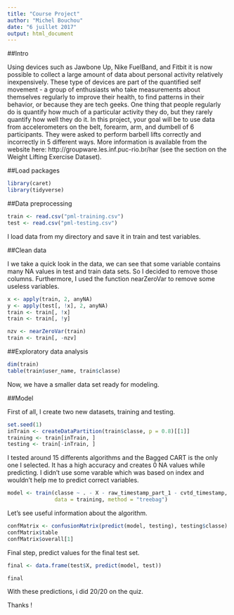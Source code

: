 ```yaml
---
title: "Course Project"
author: "Michel Bouchou"
date: "6 juillet 2017"
output: html_document
---
```

##Intro

Using devices such as Jawbone Up, Nike FuelBand, and Fitbit it is now possible to collect a large amount of data about personal activity relatively inexpensively. These type of devices are part of the quantified self movement - a group of enthusiasts who take measurements about themselves regularly to improve their health, to find patterns in their behavior, or because they are tech geeks. One thing that people regularly do is quantify how much of a particular activity they do, but they rarely quantify how well they do it. In this project, your goal will be to use data from accelerometers on the belt, forearm, arm, and dumbell of 6 participants. They were asked to perform barbell lifts correctly and incorrectly in 5 different ways. More information is available from the website here: http://groupware.les.inf.puc-rio.br/har (see the section on the Weight Lifting Exercise Dataset).

##Load packages

```r
library(caret)
library(tidyverse)
```

##Data preprocessing

```r
train <- read.csv("pml-training.csv")
test <- read.csv("pml-testing.csv")
```

I load data from my directory and save it in train and test variables.

##Clean data

I we take a quick look in the data, we can see that some variable contains many NA values in test and train data sets. So I decided to remove those columns. Furthermore, I used the function nearZeroVar to remove some useless variables.

```r
x <- apply(train, 2, anyNA)
y <- apply(test[, !x], 2, anyNA)
train <- train[, !x]
train <- train[, !y]

nzv <- nearZeroVar(train)
train <- train[, -nzv]
```

##Exploratory data analysis


```r
dim(train)
table(train$user_name, train$classe)
```
Now, we have a smaller data set ready for modeling.

##Model

First of all, I create two new datasets, training and testing.

```r
set.seed(1)
inTrain <- createDataPartition(train$classe, p = 0.8)[[1]]
training <- train[inTrain, ]
testing <- train[-inTrain, ]
```

I tested around 15 differents algorithms and the Bagged CART is the only one I selected. It has a high accuracy and creates 0 NA values while predicting. I didn't use some varable which was based on index and wouldn't help me to predict correct variables.

```r
model <- train(classe ~ . - X - raw_timestamp_part_1 - cvtd_timestamp, 
               data = training, method = "treebag")
```

Let's see useful information about the algorithm.

```r
confMatrix <- confusionMatrix(predict(model, testing), testing$classe)
confMatrix$table
confMatrix$overall[1]
```

Final step, predict values for the final test set.

```r
final <- data.frame(test$X, predict(model, test))

final
```

With these predictions, i did 20/20 on the quiz.

Thanks !


